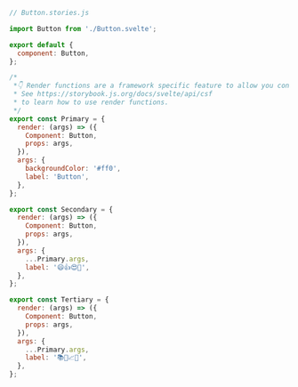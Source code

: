 ```js
// Button.stories.js

import Button from './Button.svelte';

export default {
  component: Button,
};

/*
 *👇 Render functions are a framework specific feature to allow you control on how the component renders.
 * See https://storybook.js.org/docs/svelte/api/csf
 * to learn how to use render functions.
 */
export const Primary = {
  render: (args) => ({
    Component: Button,
    props: args,
  }),
  args: {
    backgroundColor: '#ff0',
    label: 'Button',
  },
};

export const Secondary = {
  render: (args) => ({
    Component: Button,
    props: args,
  }),
  args: {
    ...Primary.args,
    label: '😄👍😍💯',
  },
};

export const Tertiary = {
  render: (args) => ({
    Component: Button,
    props: args,
  }),
  args: {
    ...Primary.args,
    label: '📚📕📈🤓',
  },
};
```
